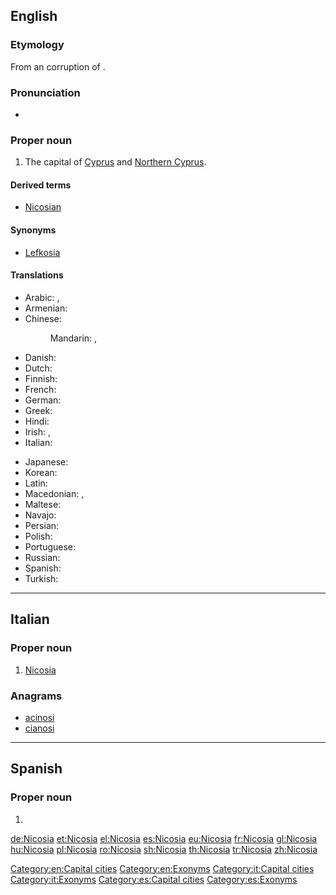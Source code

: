 ==English==
{{wikipedia}}

===Etymology===
From an {{etyl|fro|en}} corruption of {{etyl|grc|en}} {{m|grc|Λευκουσία}}.

===Pronunciation===
* {{IPA|/ˌnɪkəˈsiːə/|lang=en}}

===Proper noun===
{{en-proper noun}}

# The capital of [[Cyprus]] and [[Northern Cyprus]].

====Derived terms====
* [[Nicosian]]

====Synonyms====
* [[Lefkosia]]

====Translations====
{{trans-top|capital of Cyprus}}
* Arabic: {{t|ar|نِيقُوسِيَا|f|tr=nīqōsiyā}}, {{qualifier|archaic}} {{t|ar|لِفْقُسِيَة|f}}
* Armenian: {{t|hy|Նիկոսիա}}
* Chinese:
*: Mandarin: {{t|cmn|尼科西亞|sc=Hani}}, {{t+|cmn|尼科西亚|tr=Níkēxīyǎ|sc=Hani}}
* Danish: {{t|da|Nicosia}}
* Dutch: {{t|nl|Nicosia|n}}
* Finnish: {{t+|fi|Nikosia}}
* French: {{t+|fr|Nicosie}}
* German: {{t+|de|Nikosia}}
* Greek: {{t+|el|Λευκωσία|f}}
* Hindi: {{t|hi|निकोसिया|tr=Nikōsiyā}}
* Irish: {{t|ga|Niocóis|f|alt=An Niocóis}}, {{t|ga|Leafcóis|f|alt=An Leafcóis}}
* Italian: {{t|it|Nicosia|f}}
{{trans-mid}}
* Japanese: {{t|ja|ニコシア|tr=Nikoshia}}
* Korean: {{t|ko|니코시아|tr=Nikosia|sc=Hang}}
* Latin: {{t|la|Nicosia|f}}
* Macedonian: {{t|mk|Никозија|f|tr=Nikózija}}, {{t|mk|Левкозија|f|tr=Levkózija}}
* Maltese: {{t|mt|Nikosija}}
* Navajo: {{t|nv|Nikʼóósiya}}
* Persian: {{t|fa|نیکوزیا|tr=Nikoziyâ|sc=fa-Arab}}
* Polish: {{t+|pl|Nikozja|f}}
* Portuguese: {{t+|pt|Nicósia|f}}
* Russian: {{t|ru|Никоси́я|f}}
* Spanish: {{t+|es|Nicosia}}
* Turkish: {{t+|tr|Lefkoşa}}
{{trans-bottom}}

[[Category:en:Capital cities]]
[[Category:en:Exonyms]]

----

==Italian==
{{wikipedia|lang=it}}

===Proper noun===
{{it-proper noun|g=f}}

# [[#English|Nicosia]]

===Anagrams===
* [[acinosi#Italian|acinosi]]
* [[cianosi#Italian|cianosi]]

[[Category:it:Capital cities]]
[[Category:it:Exonyms]]
----
==Spanish==

===Proper noun===
{{es-proper noun}}

# {{l|en|Nicosia}}

[[Category:es:Capital cities]]
[[Category:es:Exonyms]]

[[de:Nicosia]]
[[et:Nicosia]]
[[el:Nicosia]]
[[es:Nicosia]]
[[eu:Nicosia]]
[[fr:Nicosia]]
[[gl:Nicosia]]
[[hu:Nicosia]]
[[pl:Nicosia]]
[[ro:Nicosia]]
[[sh:Nicosia]]
[[th:Nicosia]]
[[tr:Nicosia]]
[[zh:Nicosia]]